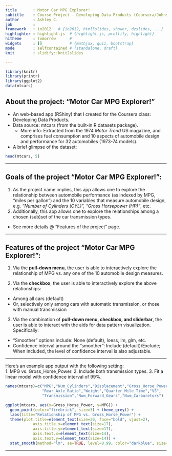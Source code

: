 ```yaml
---
title       : Motor Car MPG Explorer!
subtitle    : Course Project - Developing Data Products (Coursera/Johns Hopkins University)
author      : Ashley C.
job         : 
framework   : io2012   # {io2012, html5slides, shower, dzslides, ...}
highlighter : highlight.js  # {highlight.js, prettify, highlight}
hitheme     : tomorrow      # 
widgets     : []            # {mathjax, quiz, bootstrap}
mode        : selfcontained # {standalone, draft}
knit        : slidify::knit2slides

---
```

```r
library(knitr)
library(printr)
library(ggplot2)
data(mtcars)
```

## About the project: "Motor Car MPG Explorer!"
 
- An web-based app (RShiny) that I created for the Coursera class: Developing Data Products.
- Data source: mtcars (from the built-in R datasets package).
  * More info: Extracted from the 1974 *Motor Trend* US magazine, and comprises fuel consumption and 10 aspects of automobile design and performance for 32 automobiles (1973-74 models).
- A brief glimpse of the dataset:  
```r
head(mtcars, 5)
```

---

## Goals of the project "Motor Car MPG Explorer!":

1. As the project name implies, this app allows one to explore the relationship between automobile performance (as indexed by MPG, "miles per gallon") and the 10 variables that measure automobile design, e.g. *"Number of Cylinders (CYL)", "Gross Horsepower (HP)"*, etc.  
2. Additionally, this app allows one to explore the relationships among a chosen (sub)set of the car transmission types.  
  * See more details @ "Features of the project" page.  

---

## Features of the project "Motor Car MPG Explorer!":

1. Via the **pull-down menu**, the user is able to interactively explore the relationship of MPG vs. any one of the 10 automobile design measures.  

2. Via the **checkbox**, the user is able to interactively explore the above relationships:  
  * Among all cars (default)  
  * Or, selectively only among cars with automatic transmission, or those with manual transmission  

3. Via the combination of **pull-down menu, checkbox, and sliderbar**, the user is able to interact with the aids for data pattern visualization.  Specifically:  
  - "Smoother" options include: None (default), loess, lm, glm, etc.  
  - Confidence interval around the "smoother": Include (default)/Exclude; When included, the level of confidence interval is also adjustable.  

---

Here's an example app output with the following setting:  
1. MPG vs. Gross_Horse_Power. 2. Include both transmission types. 3. Fit a linear model with confidence interval of 99%.

```r
names(mtcars)=c("MPG","Num_Cylinders","Displacement","Gross_Horse_Power",
                "Rear_Axle_Ratio","Weight","Quarter_Mile_Time","VS",
                "Transmission","Num_Forward_Gears","Num_Carburetors")

ggplot(mtcars, aes(x=Gross_Horse_Power, y=MPG)) + 
  geom_point(color="firebrick", size=3) + theme_grey() +
  labs(title="Relationship of MPG vs. Gross_Horse_Power") +
  theme(plot.title=element_text(size=20, face="bold", vjust=2),
            axis.title.x=element_text(size=17),
            axis.title.y=element_text(size=17),
            axis.text.x=element_text(size=14),
            axis.text.y=element_text(size=14)) +
  stat_smooth(method="lm", se=TRUE, level=0.99, color="darkblue", size=1.5)

```
---  
